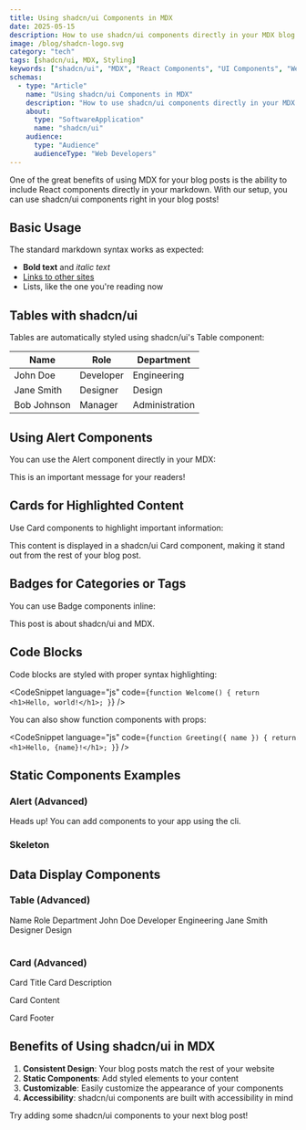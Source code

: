 ```yaml
---
title: Using shadcn/ui Components in MDX
date: 2025-05-15
description: How to use shadcn/ui components directly in your MDX blog posts
image: /blog/shadcn-logo.svg
category: "tech"
tags: [shadcn/ui, MDX, Styling]
keywords: ["shadcn/ui", "MDX", "React Components", "UI Components", "Web Development", "Component Library", "Styling"]
schemas:
  - type: "Article"
    name: "Using shadcn/ui Components in MDX"
    description: "How to use shadcn/ui components directly in your MDX blog posts"
    about:
      type: "SoftwareApplication"
      name: "shadcn/ui"
    audience:
      type: "Audience"
      audienceType: "Web Developers"
---
```


One of the great benefits of using MDX for your blog posts is the ability to include React components directly in your markdown. With our setup, you can use shadcn/ui components right in your blog posts!

## Basic Usage

The standard markdown syntax works as expected:

- **Bold text** and *italic text*
- [Links to other sites](https://shadcn.com)
- Lists, like the one you're reading now

## Tables with shadcn/ui

Tables are automatically styled using shadcn/ui's Table component:

| Name | Role | Department |
|------|------|------------|
| John Doe | Developer | Engineering |
| Jane Smith | Designer | Design |
| Bob Johnson | Manager | Administration |

## Using Alert Components

You can use the Alert component directly in your MDX:

<Alert>
  This is an important message for your readers!
</Alert>

## Cards for Highlighted Content

Use Card components to highlight important information:

<Card>
  <CardContent>
    This content is displayed in a shadcn/ui Card component, making it stand out from the rest of your blog post.
  </CardContent>
</Card>

## Badges for Categories or Tags

You can use Badge components inline:

This post is about <Badge>shadcn/ui</Badge> and <Badge>MDX</Badge>.

## Code Blocks

Code blocks are styled with proper syntax highlighting:

<CodeSnippet 
  language="js" 
  code={`function Welcome() {
    return <h1>Hello, world!</h1>;
}`} 
/>

You can also show function components with props:

<CodeSnippet 
  language="js" 
  code={`function Greeting({ name }) {
    return <h1>Hello, {name}!</h1>;
}`} 
/>

## Static Components Examples

### Alert (Advanced)

<Alert>
  <AlertTitle>Heads up!</AlertTitle>
  <AlertDescription>
    You can add components to your app using the cli.
  </AlertDescription>
</Alert>

### Skeleton

<Skeleton className="h-4 w-[250px]" />

## Data Display Components

### Table (Advanced)

<Table>
  <TableHeader>
    <TableRow>
      <TableHead>Name</TableHead>
      <TableHead>Role</TableHead>
      <TableHead>Department</TableHead>
    </TableRow>
  </TableHeader>
  <TableBody>
    <TableRow>
      <TableCell>John Doe</TableCell>
      <TableCell>Developer</TableCell>
      <TableCell>Engineering</TableCell>
    </TableRow>
    <TableRow>
      <TableCell>Jane Smith</TableCell>
      <TableCell>Designer</TableCell>
      <TableCell>Design</TableCell>
    </TableRow>
  </TableBody>
</Table>

### Card (Advanced)

<Card>
  <CardHeader>
    <CardTitle>Card Title</CardTitle>
    <CardDescription>Card Description</CardDescription>
  </CardHeader>
  <CardContent>
    <p>Card Content</p>
  </CardContent>
  <CardFooter>
    <p>Card Footer</p>
  </CardFooter>
</Card>

## Benefits of Using shadcn/ui in MDX

1. **Consistent Design**: Your blog posts match the rest of your website
2. **Static Components**: Add styled elements to your content
3. **Customizable**: Easily customize the appearance of your components
4. **Accessibility**: shadcn/ui components are built with accessibility in mind

Try adding some shadcn/ui components to your next blog post!
